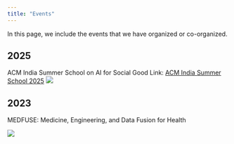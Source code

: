 ```yaml
---
title: "Events"
---
```


In this page, we include the events that we have organized or co-organized.

## 2025
ACM India Summer School on AI for Social Good
Link: [ACM India Summer School 2025](./acm-summer-2025)
![](../images/events/acm-summer-2025.png)

## 2023

MEDFUSE: Medicine, Engineering, and Data Fusion for Health

![](../images/events/MEDFUSE_NEW.png)
